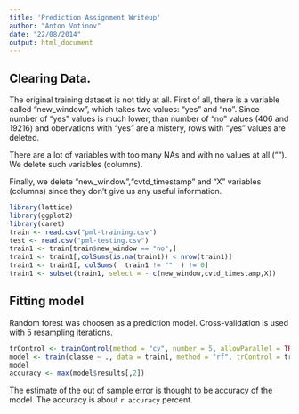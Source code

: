 ```yaml
---
title: 'Prediction Assignment Writeup'
author: "Anton Votinov"
date: "22/08/2014"
output: html_document
---
```





## Clearing Data.

The original training dataset is not tidy at all. First of all, there is a variable called "new_window", which takes two values: "yes" and "no". Since number of "yes" values is much lower, than number of "no" values (406 and 19216) and obervations with "yes" are a mistery, rows with "yes" values are deleted.

There are a lot of variables with too many NAs and with no values at all (""). We delete such variables (columns).

Finally, we delete "new_window","cvtd_timestamp" and "X" variables (columns) since they don't give us any useful information.



```r
library(lattice)
library(ggplot2)
library(caret)
train <- read.csv("pml-training.csv")
test <- read.csv("pml-testing.csv")
train1 <- train[train$new_window == "no",]
train1 <- train1[,colSums(is.na(train1)) < nrow(train1)]
train1 <- train1[, colSums(  train1 != ""  ) != 0]
train1 <- subset(train1, select = - c(new_window,cvtd_timestamp,X))
```

## Fitting model

Random forest was choosen as a prediction model. Cross-validation is used with 5 resampling iterations.

```r
trControl <- trainControl(method = "cv", number = 5, allowParallel = TRUE)
model <- train(classe ~ ., data = train1, method = "rf", trControl = trControl)
model
accuracy <- max(model$results[,2])
```

The estimate of the out of sample error is thought to be accuracy of the model. The accuracy is about `r accuracy` percent.